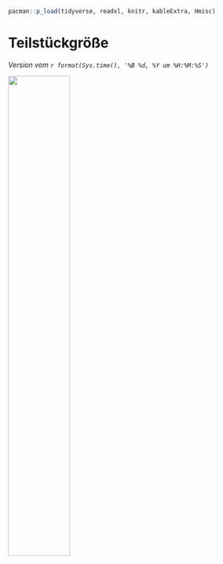 ```r
pacman::p_load(tidyverse, readxl, knitr, kableExtra, Hmisc)
```

# Teilstückgröße {#sec-volume}

*Version vom `r format(Sys.time(), '%B %d, %Y um %H:%M:%S')`*

![](images/caution.png){fig-align="center" width="50%"}
